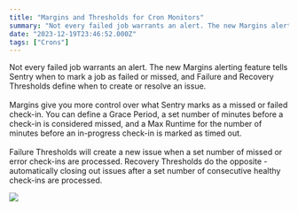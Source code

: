 ```yaml
---
title: "Margins and Thresholds for Cron Monitors"
summary: "Not every failed job warrants an alert. The new Margins alerting feature tells Sentry when to mark a job as failed or missed, and Failure and Recovery..."
date: "2023-12-19T23:46:52.000Z"
tags: ["Crons"]
---
```


  Not every failed job warrants an alert. The new Margins alerting feature tells Sentry when to mark a job as failed or missed, and Failure and Recovery Thresholds define when to create or resolve an issue.\
\
Margins give you more control over what Sentry marks as a missed or failed check-in. You can define a Grace Period, a set number of minutes before a check-in is considered missed, and a Max Runtime for the number of minutes before an in-progress check-in is marked as timed out.\
\
Failure Thresholds will create a new issue when a set number of missed or error check-ins are processed. Recovery Thresholds do the opposite - automatically closing out issues after a set number of consecutive healthy check-ins are processed.

![](https://storage.googleapis.com/sentry-docs-changelog/margins-and-thresholds-for-cron-monitors-1.jpg)
